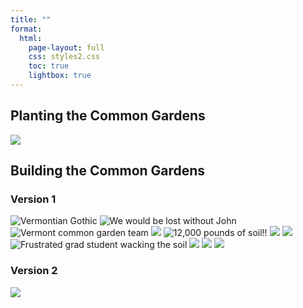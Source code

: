 ```yaml
---
title: ""
format: 
  html:
    page-layout: full
    css: styles2.css
    toc: true
    lightbox: true
---
```


<!-- [course website](https://samanthacsik.github.io/EDS-240-data-viz/){.btn target=_blank} [course catalog](https://bren.ucsb.edu/courses/eds-240){.btn target=_blank} -->


## Planting the Common Gardens  



![](./planting_common_garden_collage2.png){group="common-garden"}

## Building the Common Gardens 

### Version 1

::: {.photo-grid}
![Vermontian Gothic](building_the_common_gardens/americangothic.jpg)
![We would be lost without John](building_the_common_gardens/function.jpg)
![Vermont common garden team](building_the_common_gardens/group-photo.jpg)
![](building_the_common_gardens/img-20180924-114625095_1.jpg)
![12,000 pounds of soil!!](building_the_common_gardens/img-8405.jpg)
![](building_the_common_gardens/img-8414.jpg)
![](building_the_common_gardens/img-8414.jpg)
![Frustrated grad student wacking the soil](building_the_common_gardens/img-8429.jpg)
![](building_the_common_gardens/img-8574.jpg)
![](building_the_common_gardens/soil-delivery-1.jpg)
![](building_the_common_gardens/unnamed_2.jpg)
:::

### Version 2

![](./building_the_common_gardens_collage2.png){.lightbox group="common-garden"}